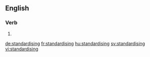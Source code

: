 ==English==

===Verb===
{{head|en}}

# {{present participle of|standardise|lang=en}}

[[de:standardising]]
[[fr:standardising]]
[[hu:standardising]]
[[sv:standardising]]
[[vi:standardising]]